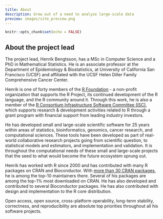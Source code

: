```yaml
---
title: About
description: Grew out of a need to analyze large-scale data
preview: images/site_preview.png
---
```


```r
knitr::opts_chunk$set(echo = FALSE)
```

## About the project lead

The project lead, Henrik Bengtsson, has a MSc in Computer Science and a PhD in Mathematical Statistics.  He is an associate professor at the Department of Epidemiology & Biostatistics, at University of California San Francisco (UCSF) and affiliated with the UCSF Helen Diller Family Comprehensive Cancer Center.

Henrik is one of forty members of the [R Foundation](https://www.r-project.org/foundation/) - a non-profit organization that supports the R Project, its continued development of the R language, and the R community around it.  Through this work, he is also a member of the [R Consortium Infrastructure Software Committee (ISC)](https://www.r-consortium.org/projects), which supports research & development activities related to R through a grant program with financial support from leading industry investors.

He has developed small and large-scale scientific software for 25 years within areas of statistics, bioinformatics, genomics, cancer research, and computational sciences.  These tools have been developed as part of real-world collaborative research projects going from scientific question, to statistical models and estimators, and implementation and validation.  It is throughout the computational needs of these small and large-scale projects that the seed to what would become the future ecosystem sprung out.

Henrik has worked with R since 2000 and has contributed with many R packages on CRAN and Bioconductor.  With [more than 30 CRAN packages](https://r-pkg.org/maint/henrikb@braju.com), he is among the top-10 maintainers there.  Several of his packages are among the top-1% most downloaded on CRAN.  He has also developed and contributed to several Bioconductor packages.  He has also contributed with design and implementation to the R core distribution.

Open access, open source, cross-platform operability, long-term stability, correctness, and reproducibility are absolute top priorities throughout all his software projects.

